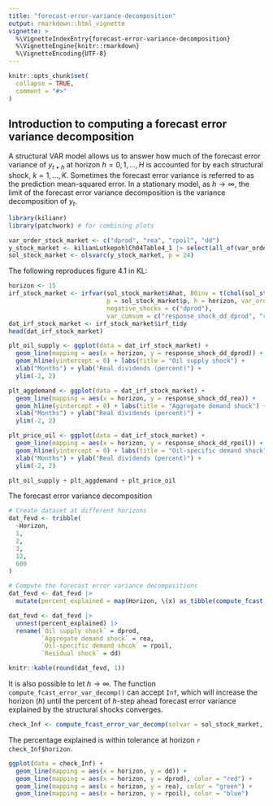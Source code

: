 ```yaml
---
title: "forecast-error-variance-decomposition"
output: rmarkdown::html_vignette
vignette: >
  %\VignetteIndexEntry{forecast-error-variance-decomposition}
  %\VignetteEngine{knitr::rmarkdown}
  %\VignetteEncoding{UTF-8}
---
```


```r
knitr::opts_chunk$set(
  collapse = TRUE,
  comment = "#>"
)
```

## Introduction to computing a forecast error variance decomposition

A structural VAR model
allows us to answer how much of the forecast error variance
of $y_{t+h}$ at horizon $h=0,1,\dots,H$ is accounted for by each structural shock, $k=1,\dots,K$.
Sometimes the forecast error variance is referred to as the prediction mean-squared error.
In a stationary model,
as $h\rightarrow \infty$,
the limit of the forecast error variance decomposition is the variance decomposition of $y_t$.

```r
library(kilianr)
library(patchwork) # for combining plots

var_order_stock_market <- c("dprod", "rea", "rpoil", "dd")
y_stock_market <- kilianLutkepohlCh04Table4_1 |> select(all_of(var_order_stock_market))
sol_stock_market <- olsvarc(y_stock_market, p = 24)
```

The following reproduces figure 4.1 in KL:
```r
horizon <- 15
irf_stock_market <- irfvar(sol_stock_market$Ahat, B0inv = t(chol(sol_stock_market$SIGMAhat)), 
                           p = sol_stock_market$p, h = horizon, var_order = var_order_stock_market,
                           negative_shocks = c("dprod"),
                           var_cumsum = c("response_shock_dd_dprod", "response_shock_dd_rea", "response_shock_dd_rpoil"))
dat_irf_stock_market <- irf_stock_market$irf_tidy
head(dat_irf_stock_market)
```

```r
plt_oil_supply <- ggplot(data = dat_irf_stock_market) +
  geom_line(mapping = aes(x = horizon, y = response_shock_dd_dprod)) +
  geom_hline(yintercept = 0) + labs(title = "Oil supply shock") +
  xlab("Months") + ylab("Real dividends (percent)") +
  ylim(-2, 2)

plt_aggdemand <- ggplot(data = dat_irf_stock_market) +
  geom_line(mapping = aes(x = horizon, y = response_shock_dd_rea)) +
  geom_hline(yintercept = 0) + labs(title = "Aggregate demand shock") +
  xlab("Months") + ylab("Real dividends (percent)") +
  ylim(-2, 2)

plt_price_oil <- ggplot(data = dat_irf_stock_market) +
  geom_line(mapping = aes(x = horizon, y = response_shock_dd_rpoil)) +
  geom_hline(yintercept = 0) + labs(title = "Oil-specific demand shock") +
  xlab("Months") + ylab("Real dividends (percent)") +
  ylim(-2, 2)

plt_oil_supply + plt_aggdemand + plt_price_oil
```

The forecast error variance decomposition 
```r
# Create dataset at different horizons
dat_fevd <- tribble(
  ~Horizon,
  1,
  2,
  3,
  12,
  600
)

# Compute the forecast error variance decompositions
dat_fevd <- dat_fevd |> 
  mutate(percent_explained = map(Horizon, \(x) as_tibble(compute_fcast_error_var_decomp(h = x, solvar = sol_stock_market, var_name = "dd"))))

dat_fevd <- dat_fevd |> 
  unnest(percent_explained) |> 
  rename(`Oil supply shock` = dprod,
         `Aggregate demand shock` = rea,
         `Oil-specific demand shcok` = rpoil,
         `Residual shock` = dd)

knitr::kable(round(dat_fevd, 1))
```

It is also possible to let $h \rightarrow \infty$.
The function `compute_fcast_error_var_decomp()` can accept `Inf`,
which will increase the horizon ($h$) until the 
percent of $h$-step ahead forecast error variance explained by the
structural shocks converges.
```r
check_Inf <- compute_fcast_error_var_decomp(solvar = sol_stock_market, h = Inf, var_name = "dd", eps = 1e-3)
```

The percentage explained is within tolerance at horizon `r check_Inf$horizon`.

```r
ggplot(data = check_Inf) +
  geom_line(mapping = aes(x = horizon, y = dd)) +
  geom_line(mapping = aes(x = horizon, y = dprod), color = "red") +
  geom_line(mapping = aes(x = horizon, y = rea), color = "green") +  
  geom_line(mapping = aes(x = horizon, y = rpoil), color = "blue") 
```

